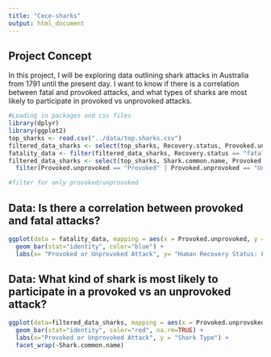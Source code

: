 ```yaml
---
title: "Cece-sharks"
output: html_document
---
```

## Project Concept

In this project, I will be exploring data outlining shark attacks in Australia from 1791 until the present day. I want to know if there is a correlation between fatal and provoked attacks, and what types of sharks are most likely to participate in provoked vs unprovoked attacks. 

```r
#Loading in packages and csv files
library(dplyr)
library(ggplot2)
top_sharks <- read.csv("../data/top.sharks.csv")
filtered_data_sharks <- select(top_sharks, Recovery.status, Provoked.unprovoked)
fatality_data <- filter(filtered_data_sharks, Recovery.status == "fatal", Provoked.unprovoked == c("Provoked", "Unprovoked"), na.rm=TRUE)
filtered_data_sharks <- select(top_sharks, Shark.common.name, Provoked.unprovoked) %>%
  filter(Provoked.unprovoked == "Provoked" | Provoked.unprovoked == "Unprovoked")

#filter for only provoked/unprovoked 
```


## Data: Is there a correlation between provoked and fatal attacks? 
```r
ggplot(data = fatality_data, mapping = aes(x = Provoked.unprovoked, y = Recovery.status)) +
  geom_bar(stat="identity", color="blue") +
  labs(x= "Provoked or Unprovoked Attack", y= "Human Recovery Status: Fatal")
```

## Data: What kind of shark is most likely to participate in a provoked vs an unprovoked attack?
```r
ggplot(data=filtered_data_sharks, mapping = aes(x = Provoked.unprovoked, y = Shark.common.name)) +
  geom_bar(stat="identity", color="red", na.rm=TRUE) +
  labs(x="Provoked or Unprovoked Attack", y = "Shark Type") +
  facet_wrap(~Shark.common.name)
```

